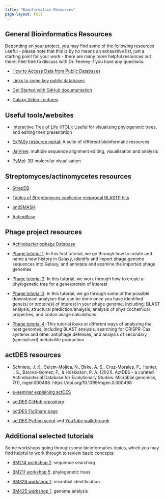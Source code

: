 ```yaml
---
title: "Bionformatics Resources"
page-layout: full
---
```


## General Bioinformatics Resources

Depending on your project, you may find some of the following resources useful - please note that this is by no means an exhaustive list, just a starting point for your work - there are many more helpful resources out there. Feel free to discuss with Dr. Feeney if you have any questions.

-   [How to Access Data from Public Databases](https://sipbs-compbiol.github.io/BM432/notebooks/02-03-public_databases.html)

-   [Links to some key public databases](https://sipbs-compbiol.github.io/BM432/notebooks/database_list.html).

-   [Get Started with GitHub documentation](https://docs.github.com/en/get-started)

-   [Galaxy Video Lectures](https://www.youtube.com/c/galaxyproject)

## Useful tools/websites

-   [Interactive Tree of Life (iTOL)](https://itol.embl.de/): Useful for visualising phylogenetic trees, and editing their presentation

-   [ExPASy resource portal](https://www.expasy.org/): A suite of different bioinformatic resources

-   [JalView](https://www.jalview.org/): multiple sequence alignment editing, visualisation and analysis

-   [PyMol](https://pymol.org/2/): 3D molecular visualisation

## Streptomyces/actinomycetes resources

-   [StrepDB](StrepDB:%20http://strepdb.streptomyces.org.uk/cgi-bin/dc3.pl?accession=AL645882&start=4291472&end=4302043&iorm=map&width=900)

-   [Tables of Streptomyces coelicolor reciprocal BLASTP hits](https://streptomyces.org.uk/actinoblast/)

-   [antiSMASH](https://antismash.secondarymetabolites.org/#!/start)

-   [ActinoBase](https://actinobase.org/index.php/Main_Page)

## Phage project resources

- [Actinobacteriophage Database](https://phagesdb.org/)

- [Phage tutorial 1](./assets/Galaxy_instructions_annotate_phage_genome.docx): In this first tutorial, we go through how to create and name a new history in Galaxy, identify and import phage genome sequences into Galaxy, and annotate and examine the imported phage genomes

- [Phage tutorial 2](./assets/Galaxy_instructions_phylogenetic_tree.docx): In this tutorial, we work through how to create a phylogenetic tree for a gene/protein of interest

- [Phage tutorial 3](./assets/Galaxy_instructions_downstream_analyses.docx): in this tutorial, we go through some of the possible downstream analyses that can be done once you have identified gene(s) or protein(s) of interest in your phage genome, including: BLAST analysis, structural prediction/analysis, analysis of physicochemical properties, and codon usage calculations

- [Phage tutorial 4](./assets/Galaxy_instructions_hostside.docx): This tutorial looks at different ways of analysing the host genomes, including BLAST analysis, searching for CRISPR-Cas systems and other antiphage defenses, and analysis of secondary (specialised) metabolite production

## actDES resources

-   Schniete, J. K., Selem-Mojica, N., Birke, A. S., Cruz-Morales, P., Hunter, I. S., Barona-Gomez, F., & Hoskisson, P. A. (2021). ActDES - a curated Actinobacterial Database for Evolutionary Studies. Microbial genomics, 7(1), mgen000498. https://doi.org/10.1099/mgen.0.000498

-   [e-seminar explaining actDES](https://youtu.be/iSlrPdI4ohU)

-   [actDES GitHub repository](https://github.com/nselem/ActDES)

-   [actDES FigShare page](https://microbiology.figshare.com/articles/dataset/ActDES-_a_Curated_Actinobacterial_Database_for_Evolutionary_Studies/13143407/1)

-   [actDES Python script](https://github.com/PaulHoskisson/StrepEvo/blob/main/ActDES_python) and [YouTube walkthrough](https://www.youtube.com/watch?v=OdeuV9Iqw6M)

## Additional selected tutorials

Some workshops going through some bioinformatics topics, which you may find helpful to work through to review basic concepts: 

- [BM214 workshop 2](https://sipbs-compbiol.github.io/BM214-Workshop-2/): sequence searching

- [BM211 workshop 5](https://sipbs-compbiol.github.io/BM211-Workshop-5/): phylogenetic trees

- [BM329 workshop 1](https://sipbs-compbiol.github.io/BM329_Block_A_workshop/): microbial identification

- [BM425 workshop 1](https://sipbs-compbiol.github.io/BM425-Workshop-1/): genome analysis